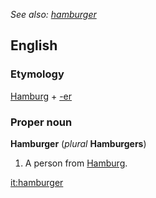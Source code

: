 ''See also: [[hamburger]]''
==English==
===Etymology===
[[w:Hamburg|Hamburg]] + [[-er]]

===Proper noun===
'''Hamburger''' (''plural'' '''Hamburgers''')

# A person from [[Hamburg]].

[[it:hamburger]]